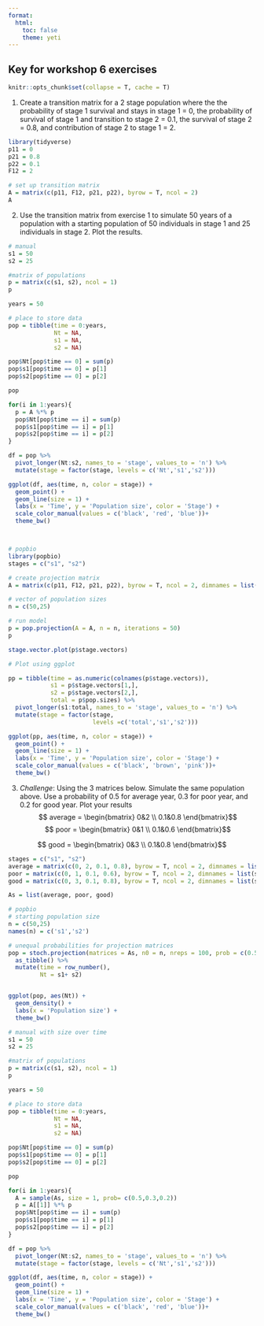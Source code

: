 ```yaml
---
format: 
  html:
    toc: false
    theme: yeti
---
```

## Key for workshop 6 exercises
```r
knitr::opts_chunk$set(collapse = T, cache = T)
```

1. Create a transition matrix for a 2 stage population where the the probability of stage 1 survival and stays in stage 1 = 0, the probability of survival of stage 1 and transition to stage 2 = 0.1, the survival of stage 2 = 0.8, and contribution of stage 2 to stage 1 = 2. 

```r
library(tidyverse)
p11 = 0
p21 = 0.8
p22 = 0.1
F12 = 2

# set up transition matrix 
A = matrix(c(p11, F12, p21, p22), byrow = T, ncol = 2)
A
```


2. Use the transition matrix from exercise 1 to simulate 50 years of a population with a starting population of 50 individuals in stage 1 and 25 individuals in stage 2. Plot the results. 

```r
# manual 
s1 = 50
s2 = 25

#matrix of populations
p = matrix(c(s1, s2), ncol = 1)
p

years = 50

# place to store data
pop = tibble(time = 0:years,
             Nt = NA, 
             s1 = NA,
             s2 = NA)

pop$Nt[pop$time == 0] = sum(p)
pop$s1[pop$time == 0] = p[1]
pop$s2[pop$time == 0] = p[2]

pop

for(i in 1:years){
  p = A %*% p
  pop$Nt[pop$time == i] = sum(p)
  pop$s1[pop$time == i] = p[1]
  pop$s2[pop$time == i] = p[2]
}

df = pop %>% 
  pivot_longer(Nt:s2, names_to = 'stage', values_to = 'n') %>% 
  mutate(stage = factor(stage, levels = c('Nt','s1','s2')))

ggplot(df, aes(time, n, color = stage)) +
  geom_point() +
  geom_line(size = 1) +
  labs(x = 'Time', y = 'Population size', color = 'Stage') +
  scale_color_manual(values = c('black', 'red', 'blue'))+
  theme_bw()



# popbio
library(popbio)
stages = c("s1", "s2")

# create projection matrix
A = matrix(c(p11, F12, p21, p22), byrow = T, ncol = 2, dimnames = list(stages, stages))

# vector of population sizes 
n = c(50,25)

# run model
p = pop.projection(A = A, n = n, iterations = 50)
p

stage.vector.plot(p$stage.vectors)

# Plot using ggplot

pp = tibble(time = as.numeric(colnames(p$stage.vectors)),
            s1 = p$stage.vectors[1,],
            s2 = p$stage.vectors[2,],
            total = p$pop.sizes) %>% 
  pivot_longer(s1:total, names_to = 'stage', values_to = 'n') %>% 
  mutate(stage = factor(stage, 
                        levels =c('total','s1','s2')))

ggplot(pp, aes(time, n, color = stage)) +
  geom_point() +
  geom_line(size = 1) +
  labs(x = 'Time', y = 'Population size', color = 'Stage') +
  scale_color_manual(values = c('black', 'brown', 'pink'))+
  theme_bw()

```


3. _Challenge_: Using the 3 matrices below. Simulate the same population above. Use a probability of 0.5 for average year, 0.3 for poor year, and 0.2 for good year. Plot your results\
$$ average = \begin{bmatrix}
0&2 \\
0.1&0.8 
\end{bmatrix}$$
$$
poor = \begin{bmatrix}
0&1 \\
0.1&0.6
\end{bmatrix}$$

$$ 
good = \begin{bmatrix}
0&3 \\
0.1&0.8
\end{bmatrix}$$

```r
stages = c("s1", "s2")
average = matrix(c(0, 2, 0.1, 0.8), byrow = T, ncol = 2, dimnames = list(stages, stages))
poor = matrix(c(0, 1, 0.1, 0.6), byrow = T, ncol = 2, dimnames = list(stages, stages))
good = matrix(c(0, 3, 0.1, 0.8), byrow = T, ncol = 2, dimnames = list(stages, stages))

As = list(average, poor, good)

# popbio
# starting population size
n = c(50,25)
names(n) = c('s1','s2')

# unequal probabilities for projection matrices
pop = stoch.projection(matrices = As, n0 = n, nreps = 100, prob = c(0.5, 0.3, 0.2))%>% 
  as_tibble() %>% 
  mutate(time = row_number(),
         Nt = s1+ s2)


ggplot(pop, aes(Nt)) +
  geom_density() +
  labs(x = 'Population size') +
  theme_bw()

# manual with size over time
s1 = 50
s2 = 25

#matrix of populations
p = matrix(c(s1, s2), ncol = 1)
p

years = 50

# place to store data
pop = tibble(time = 0:years,
             Nt = NA, 
             s1 = NA,
             s2 = NA)

pop$Nt[pop$time == 0] = sum(p)
pop$s1[pop$time == 0] = p[1]
pop$s2[pop$time == 0] = p[2]

pop

for(i in 1:years){
  A = sample(As, size = 1, prob= c(0.5,0.3,0.2))
  p = A[[1]] %*% p
  pop$Nt[pop$time == i] = sum(p)
  pop$s1[pop$time == i] = p[1]
  pop$s2[pop$time == i] = p[2]
}

df = pop %>% 
  pivot_longer(Nt:s2, names_to = 'stage', values_to = 'n') %>% 
  mutate(stage = factor(stage, levels = c('Nt','s1','s2')))

ggplot(df, aes(time, n, color = stage)) +
  geom_point() +
  geom_line(size = 1) +
  labs(x = 'Time', y = 'Population size', color = 'Stage') +
  scale_color_manual(values = c('black', 'red', 'blue'))+
  theme_bw()
```

